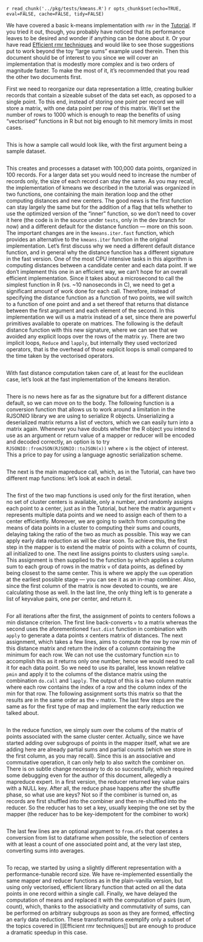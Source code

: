 `r read_chunk('../pkg/tests/kmeans.R')`
`r opts_chunk$set(echo=TRUE, eval=FALSE, cache=FALSE, tidy=FALSE)`

We have covered a basic k-means implementation with `rmr` in the [Tutorial](tutorial.md). If you tried it out, though, you probably have noticed that its performance leaves to be desired and wonder if anything can be done about it. Or your have read [Efficient rmr techniques](https://github.com/RevolutionAnalytics/RHadoop/wiki/Efficient-rmr-techniques) and would like to see those suggestions put to work beyond the toy "large sums" example used therein. Then this document should be of interest to you since we will cover an implementation that is modestly more complex and is two orders of magnitude faster. To make the most of it, it's recommended that you read the other two documents first.

First we need to reorganize our data representation a little, creating bulkier records that contain a sizeable subset of the data set each, as opposed to a single point. To this end, instead of storing one point per record we will store a matrix, with one data point per row of this matrix. We'll set the number of rows to 1000 which is enough to reap the benefits of using "vectorised" functions in R but not big enough to hit memory limits in most cases. 

```r
```

This is how a sample call would look like, with the first argument being a sample dataset.

```r
```

This creates and processes a dataset with 100,000 data points, organized in 100 records. For a larger data set you would need to increase the number of records only, the size of each record can stay the same. As you may recall, the implementation of kmeans we described in the tutorial was organized in two functions, one containing the main iteration loop and the other computing distances and new centers. The good news is the first function can stay largely the same but for the addition of a flag that tells whether to use the optimized version of the "inner" function, so we don't need to cover it here (the code is in the source under `tests`, only in the dev branch for now) and a different default for the distance function &mdash; more on this soon. The important changes are in the `kmeans.iter.fast` function, which provides an alternative to the `kmeans.iter` function in the original implementation. Let's first discuss why we need a different default distance function, and in general why the distance function has a different signature in the fast version. One of the most CPU intensive tasks in this algorithm is computing distances between a candidate center and each data point. If we don't implement this one in an efficient way, we can't hope for an overall efficient implementation. Since it takes about a microsecond to call the simplest function in R (vs. ~10 nanoseconds in C), we need to get a significant amount of work done for each call. Therefore, instead of specifying the distance function as a function of two points, we will switch to a function of one point and and a set thereof that returns that distance between the first argument and each element of the second. In this implementation we will us a matrix instead of a set, since there are powerful primitives available to operate on matrices. The following is the default distance function with this new signature, where we can see that we avoided any explicit loops over the rows of the matrix `yy`. There are two implicit loops, `Reduce` and `lapply`, but internally they used vectorized operators, that is the overhead of those explicit loops is small compared to the time taken by the vectorised operators.

```r
```

With fast distance computation taken care of, at least for the euclidean case, let's look at the fast implementation of the kmeans iteration.

```r
```

There is no news here as far as the signature but for a different distance default, so we can move on to the body. The following function is a conversion function that allows us to work around a limitation in the RJSONIO library we are using to serialize R objects. Unserializing a deserialized matrix returns a list of vectors, which we can easily turn into a matrix again. Whenever you have doubts whether the R object you intend to use as an argument or return value of a mapper or reducer will be encoded and decoded correctly, an option is to try `RJSONIO::fromJSON(RJSONIO::toJSON(x))` where `x` is the object of interest. This a price to pay for using a language agnostic serialization scheme.

```r
```

The next is the main mapreduce call, which, as in the Tutorial, can have two different map functions: let's look at each in detail.

```r
```
    
The first of the two map functions is used only for the first iteration, when no set of cluster centers is available, only a number, and randomly assigns each point to a center, just as in the Tutorial, but here the matrix argument `v` represents multiple data points and we need to assign each of them to a center efficiently. Moreover, we are going to switch from computing the means of data points in a cluster to computing their sums and counts, delaying taking the ratio of the two as much as possible. This way we can apply early data reduction as will be clear soon. To achieve this, the first step in the mapper is to extend the matrix of points with a column of counts, all initialized to one. The next line assigns points to clusters using `sample`. This assignment is then supplied to the function `by` which applies a column sum to each group of rows in the matrix `v` of data points, as defined by being closest to the same center. This is where we apply the `sum` operation at the earliest possible stage &mdash; you can see it as an in-map combiner. Also, since the first column of the matrix is now devoted to counts, we are calculating those as well. In the last line, the only thing left is to generate a list of keyvalue pairs, one per center, and return it.
    
```r
```
    
For all iterations after the first, the assignment of points to centers follows a min distance criterion. The first line back-converts `v` to a matrix whereas the second uses the aforementioned `fast.dist` function in combination with `apply` to generate a data points x centers matrix of distances. The next assignment, which takes a few lines, aims to compute the row by row min of this distance matrix and return the index of a column containing the minimum for each row. We can not use the customary function `min` to accomplish this as it returns only one number, hence we would need to call it for each data point. So we need to use its parallel, less known relative `pmin` and apply it to the columns of the distance matrix using the combination `do.call` and `lapply`. The output of this is a two column matrix where each row contains the index of a row and the column index of the min for that row. The following assignment sorts this matrix so that the results are in the same order as the `v` matrix. The last few steps are the same as for the first type of map and implement the early reduction we talked about.
    
```r
```
    
In the reduce function, we simply sum over the colums of the matrix of points associated with the same cluster center. Actually, since we have started adding over subgroups of points in the mapper itself, what we are adding here are already partial sums and partial counts (which we store in the first column, as you may recall). Since this is an associative and commutative operation, it can only help to also switch the combiner on. There is on subtle change necessary to do so successfully, which required some debugging even for the author of this document, allegedly a mapreduce expert. In a first version, the reducer returned key value pairs with a NULL key. After all, the reduce phase happens after the shuffle phase, so what use are keys? Not so if the combiner is turned on, as records are first shuffled into the combiner and then re-shuffled into the reducer. So the reducer has to set a key, usually keeping the one set by the mapper (the reducer has to be key-idempotent for the combiner to work)
    
```r
```
  
The last few lines are an optional argument to `from.dfs` that operates a conversion from list to dataframe when possible, the selection of centers with at least a count of one associated point and, at the very last step, converting sums into averages.

```r
```


To recap, we started by using a slightly different representation with a performance-tunable record size. We have re-implemented essentially the same mapper and reducer functions as in the plain-vanilla version, but using only vectorised, efficient library function that acted on all the data points in one record within a single call. Finally, we have delayed the computation of means and replaced it with the computation of pairs (sum, count), which, thanks to the associativity and commutativity of sums, can be performed on arbitrary subgroups as soon as they are formed, effecting an early data reduction. These transformations exemplify only a subset of the topics covered in [[Efficient rmr techniques]] but are enough to produce a dramatic speedup in this case. 
